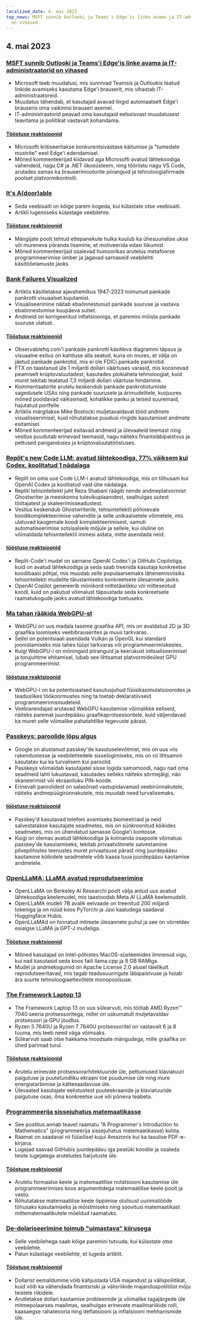 ```yaml
---
localized_date: 4. mai 2023
top_news: MSFT sunnib Outlooki ja Teams'i Edge'is linke avama ja IT-administraatorid
  on vihased
---
```


## 4. mai 2023

### [MSFT sunnib Outlooki ja Teams'i Edge'is linke avama ja IT-administraatorid on vihased](https://www.theverge.com/2023/5/3/23709297/microsoft-edge-force-outlook-teams-web-links-open)

- Microsoft teeb muudatusi, mis sunnivad Teamsis ja Outlookis teatud linkide avamiseks kasutama Edge'i brauserit, mis vihastab IT-administraatoreid.
- Muudatus tähendab, et kasutajad avavad lingid automaatselt Edge'i brauseris oma vaikimisi brauseri asemel.
- IT-administraatorid peavad oma kasutajaid eelseisvast muudatusest teavitama ja poliitikat vastavalt kohandama.

#### [Tööstuse reaktsioonid](http://news.ycombinator.com/item?id=35800158)

- Microsofti kritiseeritakse konkurentsivastase käitumise ja "tumedate mustrite" eest Edge'i edendamisel.
- Mõned kommenteerijad kiidavad aga Microsofti avatud lähtekoodiga vahendeid, nagu C# ja .NET ökosüsteem, ning tööriistu nagu VS Code, arutades samas ka brauserimootorite piiranguid ja tehnoloogiafirmade poolset platvormikontrolli.

### [It's A(door)able](https://ncase.me/door/)

- Seda veebisaiti on kõige parem kogeda, kui külastate otse veebisaiti.
- Artikli lugemiseks külastage veebilehte.

#### [Tööstuse reaktsioonid](http://news.ycombinator.com/item?id=35800492)

- Mängijate poolt tehtud ettepanekute hulka kuulub ka ühesuunalise ukse või mureneva põranda lisamine, et motiveerida edasi liikumist
- Mõned kommenteerijad osalevad humoorikas arutelus metafoorse programmeerimise ümber ja jagavad sarnaseid veebilehti käsitööelamuste jaoks

### [Bank Failures Visualized](https://observablehq.com/@mbostock/bank-failures)

- Artiklis käsitletakse ajavahemikus 1947-2023 toimunud pankade pankrotti visuaalset kujutamist.
- Visualiseerimine näitab ebaõnnestunud pankade suuruse ja vastava ebaõnnestumise kuupäeva suhet.
- Andmeid on korrigeeritud inflatsiooniga, et paremini mõista pankade suuruse ulatust.

#### [Tööstuse reaktsioonid](http://news.ycombinator.com/item?id=35795975)

- Observablehq.com'i pankade pankrotti käsitleva diagrammi täpsus ja visuaalne esitus on kahtluse alla seatud, kuna on mures, et välja on jäetud pankade pankrotid, mis ei ole FDICi pankade pankrotid.
- FTX on taastanud üle 1 miljardi dollari väärtuses varasid, mis koosnevad peamiselt krüptovaluutadest, kasutades plokiahela tehnoloogiat, kuid muret tekitab teatatud 7,3 miljardi dollari väärtuse hindamine.
- Kommentaatorite arutelu keskendub pankade pankrotistumiste sagedusele USAs ning pankade suurusele ja ärimudelitele, kusjuures mõned pooldavad väiksemaid, kohalikke panku ja teised suuremaid, hajutatud portfelle
- Artiklis märgitakse Mike Bostocki muljetavaldavat tööd andmete visualiseerimisel, kuid rõhutatakse puudusi ringide kasutamisel andmete esitamisel.
- Mõned kommenteerijad esitavad andmeid ja ülevaateid teemast ning vestlus puudutab erinevaid teemasid, nagu näiteks finantsläbipaistvus ja pettused panganduses ja krüptovaluutatööstuses.

### [Replit's new Code LLM: avatud lähtekoodiga, 77% väiksem kui Codex, koolitatud 1 nädalaga](https://www.latent.space/p/reza-shabani#details)

- Replit on oma uue Code LLM-i avatud lähtekoodiga, mis on tõhusam kui OpenAI Codex ja koolitatud vaid ühe nädalaga.
- Repliti tehisintellekti juht Reza Shabani räägib nende andmeplatvormist Ghostwriter ja meeskonna tulevikuplaanidest, sealhulgas uutest töötajatest ja skaleerimisseadustest.
- Vestlus keskendub Ghostwriterile, tehisintellektil põhinevale koodikomplekteerimise vahendile ja selle unikaalsetele võimetele, mis ulatuvad kaugemale koodi komplekteerimisest, samuti automatiseerimise sotsiaalsele mõjule ja sellele, kui oluline on võimaldada tehisintellektil inimesi aidata, mitte asendada neid.

#### [tööstuse reaktsioonid](http://news.ycombinator.com/item?id=35803435)

- Replit-Code'i mudel on sarnane OpenAI Codex'i ja GitHubi Copilotiga, kuid on avatud lähtekoodiga ja seda saab treenida kasutaja konkreetse koodibaasi põhjal, mis muudab selle populaarsemaks lähenemisviisiks tehisintellekti mudelite täiustamiseks konkreetsete ülesannete jaoks.
- OpenAI Copilot genereerib mõnikord mittetäielikku või mitteseotud koodi, kuid on pakutud võimalust täpsustada seda konkreetsete raamatukogude jaoks avatud lähtekoodiga toetuseks.

### [Ma tahan rääkida WebGPU-st](https://cohost.org/mcc/post/1406157-i-want-to-talk-about-webgpu)

- WebGPU on uus madala taseme graafika API, mis on avaldatud 2D ja 3D graafika loomiseks veebibrauserites ja muus tarkvaras.
- Sellel on potentsiaali asendada Vulkan ja OpenGL kui standard joonistamiseks mis tahes tüüpi tarkvaras või programmeerimiskeeles.
- Kuigi WebGPU-l on mõningaid piiranguid ja keerukust initsialiseerimisel ja torujuhtme ehitamisel, lubab see lihtsamat platvormideülest GPU programmeerimist.

#### [tööstuse reaktsioonid](http://news.ycombinator.com/item?id=35800988)

- WebGPU-l on ka potentsiaalsed kasutusjuhud füüsikasimulatsioonides ja teaduslikes töökoormustes ning ta toetab deklaratiivseid programmeerimismudeleid.
- Veebiarendajad arutavad WebGPU kasutamise võimalikke eeliseid, näiteks paremat juurdepääsu graafikaprotsessoritele, kuid väljendavad ka muret selle võimalike pahatahtlike tegevuste pärast.

### [Passkeys: paroolide lõpu algus](https://blog.google/technology/safety-security/the-beginning-of-the-end-of-the-password/)

- Google on alustanud passkey'de kasutuselevõtmist, mis on uus viis rakendustesse ja veebilehtedele sisselogimiseks, mis on nii lihtsamini kasutatav kui ka turvalisem kui paroolid.
- Passkeys võimaldab kasutajatel sisse logida samamoodi, nagu nad oma seadmeid lahti lukustavad, kasutades selleks näiteks sõrmejälgi, näo skaneerimist või ekraaniluku PIN-koode.
- Erinevalt paroolidest on salasõnad vastupidavamad veebirünnakutele, näiteks andmepüügirünnakutele, mis muudab need turvalisemaks.

#### [tööstuse reaktsioonid](http://news.ycombinator.com/item?id=35801392)

- Passkey'd kasutavad telefoni avamiseks biomeetriaid ja neid salvestatakse kasutajate seadmetes, mis on sünkroonitud kõikides seadmetes, mis on ühendatud samasse Google'i kontosse.
- Kuigi on olemas avatud lähtekoodiga ja kolmanda osapoole võimalusi passkey'de kasutamiseks, tekitab privaatvõtmete salvestamine pilvepõhistes teenustes muret privaatsuse pärast ning juurdepääsu kaotamine kõikidele seadmetele võib kaasa tuua juurdepääsu kaotamise andmetele.

### [OpenLLaMA: LLaMA avatud reprodutseerimine](https://github.com/openlm-research/open_llama)

- OpenLLaMA on Berkeley AI Researchi poolt välja antud uus avatud lähtekoodiga keelemudel, mis taastoodab Meta AI LLaMA keelemudelit.
- OpenLLaMA mudeli 7B avalik eelvaade on treenitud 200 miljardi tokeniga ja on nüüd koos PyTorchi ja Jaxi kaaludega saadaval Huggingface Hubis.
- OpenLLaMAd on hinnatud mitmete ülesannete puhul ja see on võrreldav esialgse LLaMA ja GPT-J mudeliga.

#### [Tööstuse reaktsioonid](http://news.ycombinator.com/item?id=35798888)

- Mõned kasutajad on Intel-põhistes MacOS-süsteemides ilmnenud vigu, kui nad kasutasid seda koos faili llama.cpp ja 8 GB RAMiga.
- Mudel ja andmekogumid on Apache License 2.0 alusel täielikult reprodutseeritavad, mis tagab teadusuuringute läbipaistvuse ja hoiab ära suurte tehnoloogiaettevõtete monopoolsuse.

### [The Framework Laptop 13](https://frame.work/blog/announcing-the-framework-laptop-13-powered-by-amd-ryzen)

- The Framework Laptop 13 on uus sülearvuti, mis töötab AMD Ryzen™ 7040 seeria protsessoritega, millel on uskumatult muljetavaldav protsessori ja GPU jõudlus.
- Ryzen 5 7640U ja Ryzen 7 7840U protsessoritel on vastavalt 6 ja 8 tuuma, mis teeb need väga võimsaks.
- Sülearvuti saab otse hakkama moodsate mängudega, mille graafika on ühed parimad turul.

#### [Tööstuse reaktsioonid](http://news.ycombinator.com/item?id=35802210)

- Arutelu erinevate protsessorarhitektuuride üle, pettumused klaviatuuri paigutuse ja puutetundliku ekraani toe puudumise üle ning mure energiatarbimise ja kättesaadavuse üle.
- Ülevaated kasutajate eelistustest puuteekraanide ja klaviatuuride paigutuse osas, ilma konkreetse uue või põneva teabeta.

### [Programmeerija sissejuhatus matemaatikasse](https://pimbook.org)

- See postitus annab teavet raamatu "A Programmer's Introduction to Mathematics" (programmeerija sissejuhatus matemaatikasse) kohta.
- Raamat on saadaval nii füüsilisel kujul Amazonis kui ka tasulise PDF-e-kirjana.
- Lugejad saavad GitHubis juurdepääsu iga peatüki koodile ja osaleda teiste lugejatega aruteludes harjutuste üle.

#### [Tööstuse reaktsioonid](http://news.ycombinator.com/item?id=35800136)

- Arutelu formaalse keele ja matemaatilise notatsiooni kasutamise üle programmeerimises koos argumentidega matemaatilise keele poolt ja vastu.
- Rõhutatakse matemaatilise keele õppimise olulisust uurimistööde tõhusaks kasutamiseks ja mõistmiseks ning soovitusi matemaatikast mittematemaatikutele mõeldud raamatuks.

### [De-dolariseerimine toimub "uimastava" kiirusega](https://www.bloomberg.com/news/articles/2023-04-18/de-dollarization-is-happening-at-a-stunning-pace-jen-says)

- Selle veebilehega saab kõige paremini tutvuda, kui külastate otse veebilehte.
- Palun külastage veebilehte, et lugeda artiklit.

#### [Tööstuse reaktsioonid](http://news.ycombinator.com/item?id=35796915)

- Dollarist eemaldumine võib kahjustada USA majandust ja välispoliitikat, kuid võib ka vähendada finantsriski ja välisriikide majanduspoliitilist mõju teistele riikidele.
- Arutletakse dollari kaotamise probleemide ja võimalike tagajärgede üle mitmepolaarses maailmas, sealhulgas erinevate maailmariikide rolli, kaasaegse rahateooria ning deflatsiooni ja inflatsiooni mehhanismide üle.
